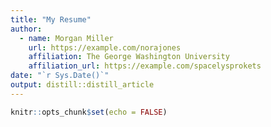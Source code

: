 ```yaml
---
title: "My Resume"
author:
  - name: Morgan Miller 
    url: https://example.com/norajones
    affiliation: The George Washington University
    affiliation_url: https://example.com/spacelysprokets
date: "`r Sys.Date()`"
output: distill::distill_article
---
```


```r
knitr::opts_chunk$set(echo = FALSE)
```






